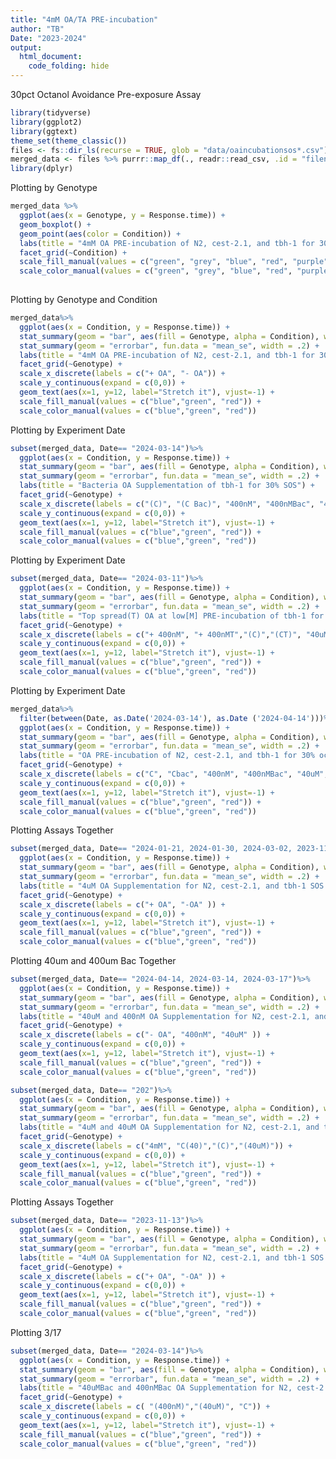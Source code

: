 ```yaml
---
title: "4mM OA/TA PRE-incubation"
author: "TB"
Date: "2023-2024"
output: 
  html_document:
    code_folding: hide
---
```


30pct Octanol Avoidance Pre-exposure Assay

```r
library(tidyverse)
library(ggplot2)
library(ggtext)
theme_set(theme_classic())
files <- fs::dir_ls(recurse = TRUE, glob = "data/oaincubationsos*.csv")
merged_data <- files %>% purrr::map_df(., readr::read_csv, .id = "filename")
library(dplyr)

```

Plotting by Genotype
```R
merged_data %>%
  ggplot(aes(x = Genotype, y = Response.time)) +
  geom_boxplot() +
  geom_point(aes(color = Condition)) +
  labs(title = "4mM OA PRE-incubation of N2, cest-2.1, and tbh-1 for 30% octanol avoidance") +
  facet_grid(~Condition) +
  scale_fill_manual(values = c("green", "grey", "blue", "red", "purple", "black", "orange", "yellow", "brown", "pink", "steelblue","gold", "forestgreen","white" )) +
  scale_color_manual(values = c("green", "grey", "blue", "red", "purple", "black", "orange", "yellow", "brown", "pink", "steelblue","gold", "forestgreen", "white"))
  
```

Plotting by Genotype and Condition
```R
merged_data%>%
  ggplot(aes(x = Condition, y = Response.time)) +
  stat_summary(geom = "bar", aes(fill = Genotype, alpha = Condition), width = 0.75) +
  stat_summary(geom = "errorbar", fun.data = "mean_se", width = .2) +
  labs(title = "4mM OA PRE-incubation of N2, cest-2.1, and tbh-1 for 30% octanol avoidance") +
  facet_grid(~Genotype) +
  scale_x_discrete(labels = c("+ OA", "- OA")) +
  scale_y_continuous(expand = c(0,0)) +
  geom_text(aes(x=1, y=12, label="Stretch it"), vjust=-1) +
  scale_fill_manual(values = c("blue","green", "red")) +
  scale_color_manual(values = c("blue","green", "red"))
```


Plotting by Experiment Date
```R
subset(merged_data, Date== "2024-03-14")%>%
  ggplot(aes(x = Condition, y = Response.time)) +
  stat_summary(geom = "bar", aes(fill = Genotype, alpha = Condition), width = 0.75) +
  stat_summary(geom = "errorbar", fun.data = "mean_se", width = .2) +
  labs(title = "Bacteria OA Supplementation of tbh-1 for 30% SOS") +
  facet_grid(~Genotype) +
  scale_x_discrete(labels = c("(C)", "(C Bac)", "400nM", "400nMBac", "40uM", "40uMBac")) +
  scale_y_continuous(expand = c(0,0)) +
  geom_text(aes(x=1, y=12, label="Stretch it"), vjust=-1) +
  scale_fill_manual(values = c("blue","green", "red")) +
  scale_color_manual(values = c("blue","green", "red"))
```
Plotting by Experiment Date
```R
subset(merged_data, Date== "2024-03-11")%>%
  ggplot(aes(x = Condition, y = Response.time)) +
  stat_summary(geom = "bar", aes(fill = Genotype, alpha = Condition), width = 0.75) +
  stat_summary(geom = "errorbar", fun.data = "mean_se", width = .2) +
  labs(title = "Top spread(T) OA at low[M] PRE-incubation of tbh-1 for 30% SOS") +
  facet_grid(~Genotype) +
  scale_x_discrete(labels = c("+ 400nM", "+ 400nMT","(C)","(CT)", "40uM", "40uMT")) +
  scale_y_continuous(expand = c(0,0)) +
  geom_text(aes(x=1, y=12, label="Stretch it"), vjust=-1) +
  scale_fill_manual(values = c("blue","green", "red")) +
  scale_color_manual(values = c("blue","green", "red"))
```
Plotting by Experiment Date
```R
merged_data%>%
  filter(between(Date, as.Date('2024-03-14'), as.Date ('2024-04-14')))%>%
  ggplot(aes(x = Condition, y = Response.time)) +
  stat_summary(geom = "bar", aes(fill = Genotype, alpha = Condition), width = 0.75) +
  stat_summary(geom = "errorbar", fun.data = "mean_se", width = .2) +
  labs(title = "OA PRE-incubation of N2, cest-2.1, and tbh-1 for 30% octanol avoidance Aggregate Bac data") +
  facet_grid(~Genotype) +
  scale_x_discrete(labels = c("C", "Cbac", "400nM", "400nMBac", "40uM", "40uM Bac")) +
  scale_y_continuous(expand = c(0,0)) +
  geom_text(aes(x=1, y=12, label="Stretch it"), vjust=-1) +
  scale_fill_manual(values = c("blue","green", "red")) +
  scale_color_manual(values = c("blue","green", "red"))
```

Plotting Assays Together
```R
subset(merged_data, Date== "2024-01-21, 2024-01-30, 2024-03-02, 2023-11-13")%>%
  ggplot(aes(x = Condition, y = Response.time)) +
  stat_summary(geom = "bar", aes(fill = Genotype, alpha = Condition), width = 0.75) +
  stat_summary(geom = "errorbar", fun.data = "mean_se", width = .2) +
  labs(title = "4uM OA Supplementation for N2, cest-2.1, and tbh-1 SOS Assay") +
  facet_grid(~Genotype) +
  scale_x_discrete(labels = c("+ OA", "-OA" )) +
  scale_y_continuous(expand = c(0,0)) +
  geom_text(aes(x=1, y=12, label="Stretch it"), vjust=-1) +
  scale_fill_manual(values = c("blue","green", "red")) +
  scale_color_manual(values = c("blue","green", "red"))
```
Plotting 40um and 400um Bac Together
```R
subset(merged_data, Date== "2024-04-14, 2024-03-14, 2024-03-17")%>%
  ggplot(aes(x = Condition, y = Response.time)) +
  stat_summary(geom = "bar", aes(fill = Genotype, alpha = Condition), width = 0.75) +
  stat_summary(geom = "errorbar", fun.data = "mean_se", width = .2) +
  labs(title = "40uM and 400nM OA Supplementation for N2, cest-2.1, and tbh-1 SOS Assay") +
  facet_grid(~Genotype) +
  scale_x_discrete(labels = c("- OA", "400nM", "40uM" )) +
  scale_y_continuous(expand = c(0,0)) +
  geom_text(aes(x=1, y=12, label="Stretch it"), vjust=-1) +
  scale_fill_manual(values = c("blue","green", "red")) +
  scale_color_manual(values = c("blue","green", "red"))
```


```R
subset(merged_data, Date== "202")%>%
  ggplot(aes(x = Condition, y = Response.time)) +
  stat_summary(geom = "bar", aes(fill = Genotype, alpha = Condition), width = 0.75) +
  stat_summary(geom = "errorbar", fun.data = "mean_se", width = .2) +
  labs(title = "4uM and 40uM OA Supplementation for N2, cest-2.1, and tbh-1 SOS Assay") +
  facet_grid(~Genotype) +
  scale_x_discrete(labels = c("4mM", "C(40)","(C)","(40uM)")) +
  scale_y_continuous(expand = c(0,0)) +
  geom_text(aes(x=1, y=12, label="Stretch it"), vjust=-1) +
  scale_fill_manual(values = c("blue","green", "red")) +
  scale_color_manual(values = c("blue","green", "red"))
```

Plotting Assays Together
```R
subset(merged_data, Date== "2023-11-13")%>%
  ggplot(aes(x = Condition, y = Response.time)) +
  stat_summary(geom = "bar", aes(fill = Genotype, alpha = Condition), width = 0.75) +
  stat_summary(geom = "errorbar", fun.data = "mean_se", width = .2) +
  labs(title = "4uM OA Supplementation for N2, cest-2.1, and tbh-1 SOS Assay") +
  facet_grid(~Genotype) +
  scale_x_discrete(labels = c("+ OA", "-OA" )) +
  scale_y_continuous(expand = c(0,0)) +
  geom_text(aes(x=1, y=12, label="Stretch it"), vjust=-1) +
  scale_fill_manual(values = c("blue","green", "red")) +
  scale_color_manual(values = c("blue","green", "red"))
```

Plotting 3/17
```R
subset(merged_data, Date== "2024-03-14")%>%
  ggplot(aes(x = Condition, y = Response.time)) +
  stat_summary(geom = "bar", aes(fill = Genotype, alpha = Condition), width = 0.75) +
  stat_summary(geom = "errorbar", fun.data = "mean_se", width = .2) +
  labs(title = "40uMBac and 400nMBac OA Supplementation for N2, cest-2.1, and tbh-1 SOS Assay") +
  facet_grid(~Genotype) +
  scale_x_discrete(labels = c( "(400nM)","(40uM)", "C")) +
  scale_y_continuous(expand = c(0,0)) +
  geom_text(aes(x=1, y=12, label="Stretch it"), vjust=-1) +
  scale_fill_manual(values = c("blue","green", "red")) +
  scale_color_manual(values = c("blue","green", "red"))
```
